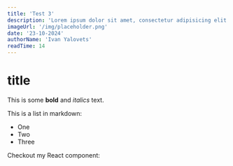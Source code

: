 ```yaml
---
title: 'Test 3'
description: 'Lorem ipsum dolor sit amet, consectetur adipisicing elit. Repellendus ratione dolores ipsa unde molestias et possimus repellat quod porro soluta cumque doloribus illo exercitationem suscipit dignissimos, cum ea fuga. Delectus?'
imageUrl: '/img/placeholder.png'
date: '23-10-2024'
authorName: 'Ivan Yalovets'
readTime: 14
---
```


# title

This is some **bold** and _italics_ text.

This is a list in markdown:

-   One
-   Two
-   Three

Checkout my React component:
